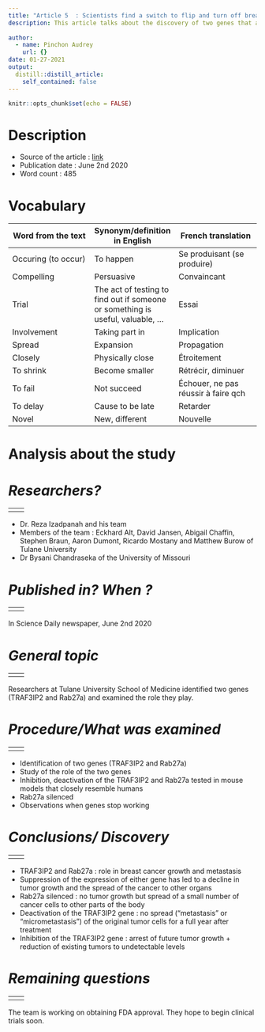 ```yaml
---
title: "Article 5  : Scientists find a switch to flip and turn off breast cancer growth and metastasis"
description: This article talks about the discovery of two genes that are responsible for breast cancer. Researchers studied these two genes. 
  
author:
  - name: Pinchon Audrey
    url: {}
date: 01-27-2021
output:
  distill::distill_article:
    self_contained: false
---
```


```r
knitr::opts_chunk$set(echo = FALSE)
```

# __Description__
- Source of the article : [link](https://www.sciencedaily.com/releases/2020/06/200602130507.htm)
- Publication date : June 2nd 2020
- Word count : 485

# __Vocabulary__
| Word from the text | Synonym/definition in English | French translation |
| --- | --- | --- |
| Occuring (to occur) | To happen | Se produisant (se produire) |
| Compelling | Persuasive | Convaincant |
| Trial | The act of testing to find out if someone or something is useful, valuable, … | Essai |
| Involvement | Taking part in | Implication |
| Spread | Expansion | Propagation |
| Closely | Physically close | Étroitement |
| To shrink | Become smaller | Rétrécir, diminuer |
| To fail | Not succeed | Échouer, ne pas réussir à faire qch |
| To delay | Cause to be late | Retarder |
| Novel | New, different | Nouvelle |

# __Analysis about the study__

# *__Researchers?__*
|  
| --- | --- |
|  |  |
-	Dr. Reza Izadpanah and his team 
-	Members of the team : Eckhard Alt, David Jansen, Abigail Chaffin, Stephen Braun, Aaron Dumont, Ricardo Mostany and Matthew Burow of Tulane University
-	Dr Bysani Chandraseka of the University of Missouri

# *__Published in? When ?__*
|  
| --- | --- |
|  |  |
In Science Daily newspaper, June 2nd 2020

# *__General topic__* 
|  
| --- | --- |
|  |  |
Researchers at Tulane University School of Medicine identified two genes (TRAF3IP2 and Rab27a) and examined the role they play.

# *__Procedure/What was examined__*
|  
| --- | --- |
|  |  |
-	Identification of two genes (TRAF3IP2 and Rab27a)
-	Study of the role of the two genes 
-	Inhibition, deactivation of the TRAF3IP2 and Rab27a tested in mouse models that closely resemble humans
-	Rab27a silenced
-	Observations when genes stop working

# *__Conclusions/ Discovery__*
|  
| --- | --- |
|  |  |
-	TRAF3IP2 and Rab27a : role in breast cancer growth and metastasis
-	Suppression of the expression of either gene has led to a decline in tumor growth and the spread of the cancer to other organs
-	Rab27a silenced : no tumor growth but spread of a small number of cancer cells to other parts of the body
-	Deactivation of the TRAF3IP2 gene : no spread (“metastasis” or “micrometastasis”) of the original tumor cells for a full year after treatment
-	Inhibition of the TRAF3IP2 gene : arrest of future tumor growth + reduction of existing tumors to undetectable levels

# *__Remaining questions__*
|  
| --- | --- |
|  |  |
The team is working on obtaining FDA approval. They hope to begin clinical trials soon.


